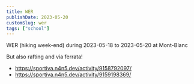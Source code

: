 ```yaml
---
title: WER
publishDate: 2023-05-20
customSlug: wer
tags: ["school"]
---
```


WER (hiking week-end) during 2023-05-18 to 2023-05-20 at Mont-Blanc

But also rafting and via ferrata!

- https://sportiva.n4n5.dev/activity/9158792097/
- https://sportiva.n4n5.dev/activity/9159198369/
